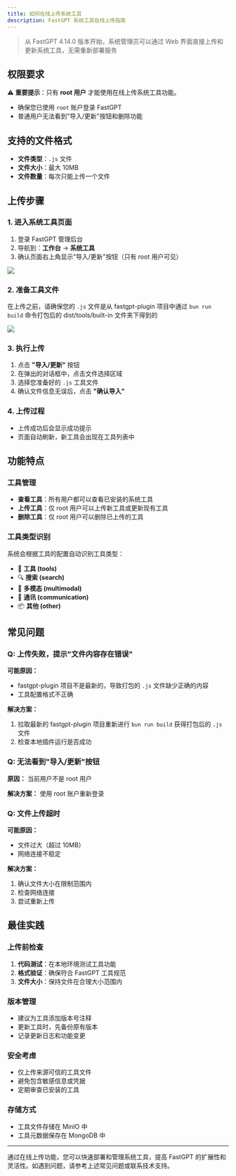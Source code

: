 ```yaml
---
title: 如何在线上传系统工具
description: FastGPT 系统工具在线上传指南
---
```


> 从 FastGPT 4.14.0 版本开始，系统管理员可以通过 Web 界面直接上传和更新系统工具，无需重新部署服务

## 权限要求

⚠️ **重要提示**：只有 **root 用户** 才能使用在线上传系统工具功能。

- 确保您已使用 `root` 账户登录 FastGPT
- 普通用户无法看到"导入/更新"按钮和删除功能

## 支持的文件格式

- **文件类型**：`.js` 文件
- **文件大小**：最大 10MB
- **文件数量**：每次只能上传一个文件

## 上传步骤

### 1. 进入系统工具页面

1. 登录 FastGPT 管理后台
2. 导航到：**工作台** → **系统工具**
3. 确认页面右上角显示"导入/更新"按钮（只有 root 用户可见）

![](/imgs/plugins/entry.png)

### 2. 准备工具文件

在上传之前，请确保您的 `.js` 文件是从 fastgpt-plugin 项目中通过 `bun run build` 命令打包后的 dist/tools/built-in 文件夹下得到的

![](/imgs/plugins/file.png)

### 3. 执行上传

1. 点击 **"导入/更新"** 按钮
2. 在弹出的对话框中，点击文件选择区域
3. 选择您准备好的 `.js` 工具文件
4. 确认文件信息无误后，点击 **"确认导入"**

### 4. 上传过程

- 上传成功后会显示成功提示
- 页面自动刷新，新工具会出现在工具列表中

## 功能特点

### 工具管理

- **查看工具**：所有用户都可以查看已安装的系统工具
- **上传工具**：仅 root 用户可以上传新工具或更新现有工具
- **删除工具**：仅 root 用户可以删除已上传的工具

### 工具类型识别

系统会根据工具的配置自动识别工具类型：

- 🔧 **工具 (tools)**
- 🔍 **搜索 (search)**
- 🎨 **多模态 (multimodal)**
- 💬 **通讯 (communication)**
- 📦 **其他 (other)**

## 常见问题

### Q: 上传失败，提示"文件内容存在错误"

**可能原因：**
- fastgpt-plugin 项目不是最新的，导致打包的 `.js` 文件缺少正确的内容
- 工具配置格式不正确

**解决方案：**
1. 拉取最新的 fastgpt-plugin 项目重新进行 `bun run build` 获得打包后的 `.js` 文件
2. 检查本地插件运行是否成功

### Q: 无法看到"导入/更新"按钮

**原因：** 当前用户不是 root 用户

**解决方案：** 使用 root 账户重新登录

### Q: 文件上传超时

**可能原因：**
- 文件过大（超过 10MB）
- 网络连接不稳定

**解决方案：**
1. 确认文件大小在限制范围内
2. 检查网络连接
3. 尝试重新上传

## 最佳实践

### 上传前检查

1. **代码测试**：在本地环境测试工具功能
2. **格式验证**：确保符合 FastGPT 工具规范
3. **文件大小**：保持文件在合理大小范围内

### 版本管理

- 建议为工具添加版本号注释
- 更新工具时，先备份原有版本
- 记录更新日志和功能变更

### 安全考虑

- 仅上传来源可信的工具文件
- 避免包含敏感信息或凭据
- 定期审查已安装的工具

### 存储方式

- 工具文件存储在 MinIO 中
- 工具元数据保存在 MongoDB 中

---

通过在线上传功能，您可以快速部署和管理系统工具，提高 FastGPT 的扩展性和灵活性。如遇到问题，请参考上述常见问题或联系技术支持。
